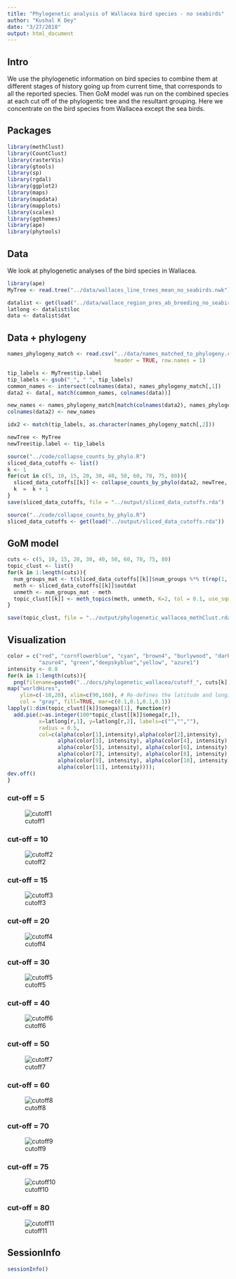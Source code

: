 ```yaml
---
title: "Phylogenetic analysis of Wallacea bird species - no seabirds"
author: "Kushal K Dey"
date: "3/27/2018"
output: html_document
---
```


## Intro

We use the phylogenetic information on bird species to combine them at different 
stages of history going up from current time, that corresponds to all the reported
species. Then GoM model was run on the combined species at each cut off of the
phylogentic tree and the resultant grouping. Here we concentrate on 
the bird species from Wallacea except the sea birds.

## Packages

```r
library(methClust)
library(CountClust)
library(rasterVis)
library(gtools)
library(sp)
library(rgdal)
library(ggplot2)
library(maps)
library(mapdata)
library(mapplots)
library(scales)
library(ggthemes)
library(ape)
library(phytools)
```


## Data

We look at phylogenetic analyses of the bird species in Wallacea. 

```r
library(ape)
MyTree <- read.tree("../data/wallaces_line_trees_mean_no_seabirds.nwk")
```

```r
datalist <- get(load("../data/wallace_region_pres_ab_breeding_no_seabirds.rda"))
latlong <- datalist$loc
data <- datalist$dat
```


## Data + phylogeny

```r
names_phylogeny_match <- read.csv("../data/names_matched_to_phylogeny.csv", 
                                  header = TRUE, row.names = 1)

tip_labels <- MyTree$tip.label
tip_labels <- gsub("_", " ", tip_labels)
common_names <- intersect(colnames(data), names_phylogeny_match[,1])
data2 <- data[, match(common_names, colnames(data))]

new_names <- names_phylogeny_match[match(colnames(data2), names_phylogeny_match[,1]),2]
colnames(data2) <- new_names

idx2 <- match(tip_labels, as.character(names_phylogeny_match[,2]))

newTree <- MyTree
newTree$tip.label <- tip_labels
```

```r
source("../code/collapse_counts_by_phylo.R")
sliced_data_cutoffs <- list()
k <- 1
for(cut in c(5, 10, 15, 20, 30, 40, 50, 60, 70, 75, 80)){
  sliced_data_cutoffs[[k]] <- collapse_counts_by_phylo(data2, newTree, collapse_at = cut)
  k  =  k + 1
}
save(sliced_data_cutoffs, file = "../output/sliced_data_cutoffs.rda")
```

```r
source("../code/collapse_counts_by_phylo.R")
sliced_data_cutoffs <- get(load("../output/sliced_data_cutoffs.rda"))
```

## GoM model

```r
cuts <- c(5, 10, 15, 20, 30, 40, 50, 60, 70, 75, 80)
topic_clust <- list()
for(k in 1:length(cuts)){
  num_groups_mat <- t(sliced_data_cutoffs[[k]]$num_groups %*% t(rep(1, dim(data2)[1])))
  meth <- sliced_data_cutoffs[[k]]$outdat
  unmeth <- num_groups_mat - meth
  topic_clust[[k]] <- meth_topics(meth, unmeth, K=2, tol = 0.1, use_squarem = FALSE)
}

save(topic_clust, file = "../output/phylogenetic_wallacea_methClust.rda")

```

## Visualization

```r

color = c("red", "cornflowerblue", "cyan", "brown4", "burlywood", "darkgoldenrod1",
          "azure4", "green","deepskyblue","yellow", "azure1")
intensity <- 0.8
for(k in 1:length(cuts)){
  png(filename=paste0("../docs/phylogenetic_wallacea/cutoff_", cuts[k], ".png"),width = 1000, height = 800)
map("worldHires",
    ylim=c(-18,20), xlim=c(90,160), # Re-defines the latitude and longitude range
    col = "gray", fill=TRUE, mar=c(0.1,0.1,0.1,0.1))
lapply(1:dim(topic_clust[[k]]$omega)[1], function(r)
  add.pie(z=as.integer(100*topic_clust[[k]]$omega[r,]),
          x=latlong[r,1], y=latlong[r,2], labels=c("","",""),
          radius = 0.5,
          col=c(alpha(color[1],intensity),alpha(color[2],intensity),
                alpha(color[3], intensity), alpha(color[4], intensity),
                alpha(color[5], intensity), alpha(color[6], intensity),
                alpha(color[7], intensity), alpha(color[8], intensity),
                alpha(color[9], intensity), alpha(color[10], intensity),
                alpha(color[11], intensity))));
dev.off()
}

```

### cut-off = 5

![cutoff1](../output/phylogenetic_wallacea/cutoff_5.png)

### cut-off = 10

![cutoff2](phylogenetic_wallacea/cutoff_10.png)

### cut-off = 15

![cutoff3](phylogenetic_wallacea/cutoff_15.png)

### cut-off = 20

![cutoff4](phylogenetic_wallacea/cutoff_20.png)

### cut-off = 30

![cutoff5](phylogenetic_wallacea/cutoff_30.png)

### cut-off = 40

![cutoff6](phylogenetic_wallacea/cutoff_40.png)

### cut-off = 50

![cutoff7](phylogenetic_wallacea/cutoff_50.png)

### cut-off = 60

![cutoff8](phylogenetic_wallacea/cutoff_60.png)

### cut-off = 70

![cutoff9](phylogenetic_wallacea/cutoff_70.png)

### cut-off = 75

![cutoff10](phylogenetic_wallacea/cutoff_75.png)

### cut-off = 80

![cutoff11](phylogenetic_wallacea/cutoff_80.png)

## SessionInfo

```r
sessionInfo()
```

